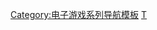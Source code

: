 {{Navbox
| name = 命令与征服系列
| title =[[終極動員令系列]]
| state = {{{state|autocollapse}}}
| bodyclass = hlist

| group1 =遊戲
| list1 ={{Navbox subgroup
 | group1 =[[泰伯利亚系列 (命令与征服)|泰伯利亚系列]]
 | list1 =
* [[終極動員令 (1995年遊戲)|終極動員令：泰伯倫黎明]]
* [[命令与征服：泰伯利亚之日|泰伯利亚之日（火线风暴）]]
* [[命令与征服：叛逆者|叛逆者]]
* [[終極動員令3：泰伯倫戰爭|3：泰伯倫戰爭]]
**[[命令与征服3：凯恩之怒]]
* [[終極動員令4：泰伯倫暮光|4：泰伯倫暮光]]
* [[命令与征服：泰伯利亚联盟]]

 | group2 =[[红色警戒系列]]
 | list2 =
* [[終極動員令：紅色警戒]]
* [[命令与征服：红色警戒2|红色警戒2]]
**[[終極動員令 紅色警戒2：尤里的復仇|尤里的復仇]]
* [[終極動員令：紅色警戒3|紅色警戒3]]
**[[終極動員令：紅色警戒3 – 起義時刻|起義時刻]]


| group3 =[[將軍系列 (終極動員令)|將軍系列]]
| list3 =
* [[終極動員令：將軍]]
**[[終極動員令：將軍 絕命時刻|絕命時刻]]
* [[命令与征服 (2013年游戏)]]（取消）
}}

| group2 =角色与设定
| list2 =
* [[肯恩 (終極動員令)|肯恩]]
* [[红色警戒系列角色列表|红色警戒系列角色]]
* [[泰伯倫礦]]

| group3 =開發者
| list3 =
* [[西木工作室|Westwood]]
* [[DICE洛杉磯|EA Los Angeles]]
* [[胜利游戏]]

}}<noinclude>
{{collapsible option}}

{{DEFAULTSORT:Command & Conquer}}
[[Category:电子游戏系列导航模板]]
[[Category:終極動員令系列|T]]
</noinclude>